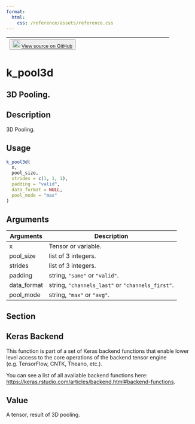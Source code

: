 ```yaml
---
format:
  html:
    css: /reference/assets/reference.css
---
```


| <button class="button"> ![](/reference/assets/GitHub-Mark-32px.png){width="20"} [View source on GitHub](https://github.com/rstudio/keras//blob/main/R/backend.R#L2002) </button> |
|:------------------------------:|:--------------------------------------:|

# k_pool3d

## 3D Pooling.

## Description
3D Pooling. 


## Usage
```r
k_pool3d( 
  x, 
  pool_size, 
  strides = c(1, 1, 1), 
  padding = "valid", 
  data_format = NULL, 
  pool_mode = "max" 
) 
```

## Arguments
|Arguments|Description|
|---|---|
| x | Tensor or variable. |
| pool_size | list of 3 integers. |
| strides | list of 3 integers. |
| padding | string, `"same"` or `"valid"`. |
| data_format | string, `"channels_last"` or `"channels_first"`. |
| pool_mode | string, `"max"` or `"avg"`. |


## Section

## Keras Backend

This function is part of a set of Keras backend functions that enable lower level access to the core operations of the backend tensor engine (e.g. TensorFlow, CNTK, Theano, etc.). 

You can see a list of all available backend functions here: [https://keras.rstudio.com/articles/backend.html#backend-functions](https://keras.rstudio.com/articles/backend.html#backend-functions). 

## Value
A tensor, result of 3D pooling. 




